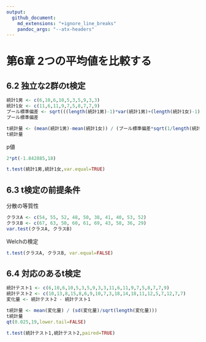 ```yaml
---
output:
  github_document:
    md_extensions: "+ignore_line_breaks"
    pandoc_args: "--atx-headers"
---
```


# 第6章 2つの平均値を比較する

## 6.2 独立な2群のt検定

```r
統計1男 <- c(6,10,6,10,5,3,5,9,3,3)
統計1女 <- c(11,6,11,9,7,5,8,7,7,9)
プール標準偏差 <- sqrt(((length(統計1男)-1)*var(統計1男)+(length(統計1女)-1)*var(統計1女)) / (length(統計1男)+length(統計1女)-2))
プール標準偏差
```

```r
t統計量 <- (mean(統計1男)-mean(統計1女)) / (プール標準偏差*sqrt(1/length(統計1男)+1/length(統計1女)))
t統計量
```

p値

```r
2*pt(-1.842885,18)
```

```r
t.test(統計1男,統計1女,var.equal=TRUE)
```

## 6.3 t検定の前提条件

分散の等質性

```r
クラスA <- c(54, 55, 52, 48, 50, 38, 41, 40, 53, 52)
クラスB <- c(67, 63, 50, 60, 61, 69, 43, 58, 36, 29)
var.test(クラスA, クラスB)
```

Welchの検定

```r
t.test(クラスA, クラスB, var.equal=FALSE)
```

## 6.4 対応のあるt検定

```r
統計テスト1 <- c(6,10,6,10,5,3,5,9,3,3,11,6,11,9,7,5,8,7,7,9)
統計テスト2 <- c(10,13,8,15,8,6,9,10,7,3,18,14,18,11,12,5,7,12,7,7)
変化量 <- 統計テスト2 - 統計テスト1
```

```r
t統計量 <- mean(変化量) / (sd(変化量)/sqrt(length(変化量)))
t統計量
qt(0.025,19,lower.tail=FALSE)
```

```r
t.test(統計テスト1,統計テスト2,paired=TRUE)
```
